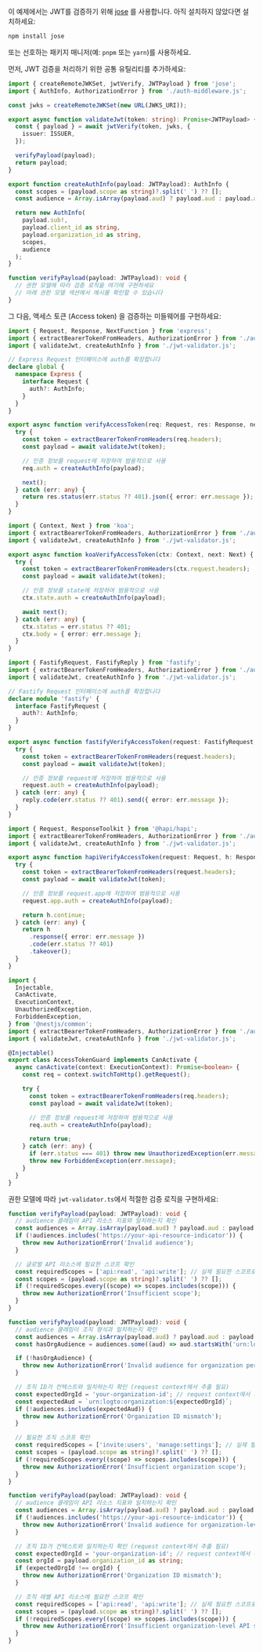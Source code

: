 
이 예제에서는 JWT를 검증하기 위해 [jose](https://github.com/panva/jose) 를 사용합니다. 아직 설치하지 않았다면 설치하세요:

```bash
npm install jose
```

또는 선호하는 패키지 매니저(예: `pnpm` 또는 `yarn`)를 사용하세요.

먼저, JWT 검증을 처리하기 위한 공통 유틸리티를 추가하세요:

```ts title="jwt-validator.ts"
import { createRemoteJWKSet, jwtVerify, JWTPayload } from 'jose';
import { AuthInfo, AuthorizationError } from './auth-middleware.js';

const jwks = createRemoteJWKSet(new URL(JWKS_URI));

export async function validateJwt(token: string): Promise<JWTPayload> {
  const { payload } = await jwtVerify(token, jwks, {
    issuer: ISSUER,
  });

  verifyPayload(payload);
  return payload;
}

export function createAuthInfo(payload: JWTPayload): AuthInfo {
  const scopes = (payload.scope as string)?.split(' ') ?? [];
  const audience = Array.isArray(payload.aud) ? payload.aud : payload.aud ? [payload.aud] : [];

  return new AuthInfo(
    payload.sub!,
    payload.client_id as string,
    payload.organization_id as string,
    scopes,
    audience
  );
}

function verifyPayload(payload: JWTPayload): void {
  // 권한 모델에 따라 검증 로직을 여기에 구현하세요
  // 아래 권한 모델 섹션에서 예시를 확인할 수 있습니다
}
```

그 다음, 액세스 토큰 (Access token) 을 검증하는 미들웨어를 구현하세요:

<Tabs groupId="api-framework">
  <TabItem value="express" label="Express.js">

```ts title="auth-middleware.ts"
import { Request, Response, NextFunction } from 'express';
import { extractBearerTokenFromHeaders, AuthorizationError } from './auth-middleware.js';
import { validateJwt, createAuthInfo } from './jwt-validator.js';

// Express Request 인터페이스에 auth를 확장합니다
declare global {
  namespace Express {
    interface Request {
      auth?: AuthInfo;
    }
  }
}

export async function verifyAccessToken(req: Request, res: Response, next: NextFunction) {
  try {
    const token = extractBearerTokenFromHeaders(req.headers);
    const payload = await validateJwt(token);

    // 인증 정보를 request에 저장하여 범용적으로 사용
    req.auth = createAuthInfo(payload);

    next();
  } catch (err: any) {
    return res.status(err.status ?? 401).json({ error: err.message });
  }
}
```

  </TabItem>
  <TabItem value="koa" label="Koa.js">

```ts title="auth-middleware.ts"
import { Context, Next } from 'koa';
import { extractBearerTokenFromHeaders, AuthorizationError } from './auth-middleware.js';
import { validateJwt, createAuthInfo } from './jwt-validator.js';

export async function koaVerifyAccessToken(ctx: Context, next: Next) {
  try {
    const token = extractBearerTokenFromHeaders(ctx.request.headers);
    const payload = await validateJwt(token);

    // 인증 정보를 state에 저장하여 범용적으로 사용
    ctx.state.auth = createAuthInfo(payload);

    await next();
  } catch (err: any) {
    ctx.status = err.status ?? 401;
    ctx.body = { error: err.message };
  }
}
```

  </TabItem>
  <TabItem value="fastify" label="Fastify">

```ts title="auth-middleware.ts"
import { FastifyRequest, FastifyReply } from 'fastify';
import { extractBearerTokenFromHeaders, AuthorizationError } from './auth-middleware.js';
import { validateJwt, createAuthInfo } from './jwt-validator.js';

// Fastify Request 인터페이스에 auth를 확장합니다
declare module 'fastify' {
  interface FastifyRequest {
    auth?: AuthInfo;
  }
}

export async function fastifyVerifyAccessToken(request: FastifyRequest, reply: FastifyReply) {
  try {
    const token = extractBearerTokenFromHeaders(request.headers);
    const payload = await validateJwt(token);

    // 인증 정보를 request에 저장하여 범용적으로 사용
    request.auth = createAuthInfo(payload);
  } catch (err: any) {
    reply.code(err.status ?? 401).send({ error: err.message });
  }
}
```

  </TabItem>
  <TabItem value="hapi" label="Hapi.js">

```ts title="auth-middleware.ts"
import { Request, ResponseToolkit } from '@hapi/hapi';
import { extractBearerTokenFromHeaders, AuthorizationError } from './auth-middleware.js';
import { validateJwt, createAuthInfo } from './jwt-validator.js';

export async function hapiVerifyAccessToken(request: Request, h: ResponseToolkit) {
  try {
    const token = extractBearerTokenFromHeaders(request.headers);
    const payload = await validateJwt(token);

    // 인증 정보를 request.app에 저장하여 범용적으로 사용
    request.app.auth = createAuthInfo(payload);

    return h.continue;
  } catch (err: any) {
    return h
      .response({ error: err.message })
      .code(err.status ?? 401)
      .takeover();
  }
}
```

  </TabItem>
  <TabItem value="nestjs" label="NestJS">

```ts title="access-token.guard.ts"
import {
  Injectable,
  CanActivate,
  ExecutionContext,
  UnauthorizedException,
  ForbiddenException,
} from '@nestjs/common';
import { extractBearerTokenFromHeaders, AuthorizationError } from './auth-middleware.js';
import { validateJwt, createAuthInfo } from './jwt-validator.js';

@Injectable()
export class AccessTokenGuard implements CanActivate {
  async canActivate(context: ExecutionContext): Promise<boolean> {
    const req = context.switchToHttp().getRequest();

    try {
      const token = extractBearerTokenFromHeaders(req.headers);
      const payload = await validateJwt(token);

      // 인증 정보를 request에 저장하여 범용적으로 사용
      req.auth = createAuthInfo(payload);

      return true;
    } catch (err: any) {
      if (err.status === 401) throw new UnauthorizedException(err.message);
      throw new ForbiddenException(err.message);
    }
  }
}
```

  </TabItem>
</Tabs>

권한 모델에 따라 `jwt-validator.ts`에서 적절한 검증 로직을 구현하세요:

<Tabs groupId="permission-models">
<TabItem value="global-api-resources" label="글로벌 API 리소스">

```ts title="jwt-validator.ts"
function verifyPayload(payload: JWTPayload): void {
  // audience 클레임이 API 리소스 지표와 일치하는지 확인
  const audiences = Array.isArray(payload.aud) ? payload.aud : payload.aud ? [payload.aud] : [];
  if (!audiences.includes('https://your-api-resource-indicator')) {
    throw new AuthorizationError('Invalid audience');
  }

  // 글로벌 API 리소스에 필요한 스코프 확인
  const requiredScopes = ['api:read', 'api:write']; // 실제 필요한 스코프로 교체하세요
  const scopes = (payload.scope as string)?.split(' ') ?? [];
  if (!requiredScopes.every((scope) => scopes.includes(scope))) {
    throw new AuthorizationError('Insufficient scope');
  }
}
```

</TabItem>
<TabItem value="organization-permissions" label="조직 (비-API) 권한">

```ts title="jwt-validator.ts"
function verifyPayload(payload: JWTPayload): void {
  // audience 클레임이 조직 형식과 일치하는지 확인
  const audiences = Array.isArray(payload.aud) ? payload.aud : payload.aud ? [payload.aud] : [];
  const hasOrgAudience = audiences.some((aud) => aud.startsWith('urn:logto:organization:'));

  if (!hasOrgAudience) {
    throw new AuthorizationError('Invalid audience for organization permissions');
  }

  // 조직 ID가 컨텍스트와 일치하는지 확인 (request context에서 추출 필요)
  const expectedOrgId = 'your-organization-id'; // request context에서 추출
  const expectedAud = `urn:logto:organization:${expectedOrgId}`;
  if (!audiences.includes(expectedAud)) {
    throw new AuthorizationError('Organization ID mismatch');
  }

  // 필요한 조직 스코프 확인
  const requiredScopes = ['invite:users', 'manage:settings']; // 실제 필요한 스코프로 교체하세요
  const scopes = (payload.scope as string)?.split(' ') ?? [];
  if (!requiredScopes.every((scope) => scopes.includes(scope))) {
    throw new AuthorizationError('Insufficient organization scope');
  }
}
```

</TabItem>
<TabItem value="organization-level-api-resources" label="조직 레벨 API 리소스">

```ts title="jwt-validator.ts"
function verifyPayload(payload: JWTPayload): void {
  // audience 클레임이 API 리소스 지표와 일치하는지 확인
  const audiences = Array.isArray(payload.aud) ? payload.aud : payload.aud ? [payload.aud] : [];
  if (!audiences.includes('https://your-api-resource-indicator')) {
    throw new AuthorizationError('Invalid audience for organization-level API resources');
  }

  // 조직 ID가 컨텍스트와 일치하는지 확인 (request context에서 추출 필요)
  const expectedOrgId = 'your-organization-id'; // request context에서 추출
  const orgId = payload.organization_id as string;
  if (expectedOrgId !== orgId) {
    throw new AuthorizationError('Organization ID mismatch');
  }

  // 조직 레벨 API 리소스에 필요한 스코프 확인
  const requiredScopes = ['api:read', 'api:write']; // 실제 필요한 스코프로 교체하세요
  const scopes = (payload.scope as string)?.split(' ') ?? [];
  if (!requiredScopes.every((scope) => scopes.includes(scope))) {
    throw new AuthorizationError('Insufficient organization-level API scopes');
  }
}
```

</TabItem>
</Tabs>
